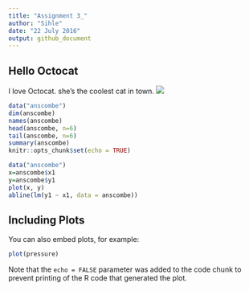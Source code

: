 ```yaml
---
title: "Assignment 3_"
author: "Sihle"
date: "22 July 2016"
output: github_document
---
```

## Hello Octocat
I love Octocat. she's the coolest cat in town.
![](https://dl.dropboxusercontent.com/u/11805474/painblogr/biostats/images/octocat.png)

```r
data("anscombe")
dim(anscombe)
names(anscombe)
head(anscombe, n=6)
tail(anscombe, n=6)
summary(anscombe)
knitr::opts_chunk$set(echo = TRUE)
```


```r
data("anscombe")
x=anscombe$x1
y=anscombe$y1
plot(x, y)
abline(lm(y1 ~ x1, data = anscombe))
```

## Including Plots

You can also embed plots, for example:

```r
plot(pressure)
```

Note that the `echo = FALSE` parameter was added to the code chunk to prevent printing of the R code that generated the plot.
